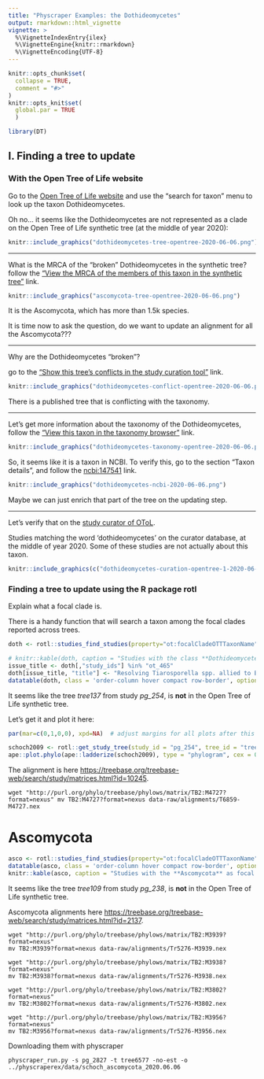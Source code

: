 ```yaml
---
title: "Physcraper Examples: the Dothideomycetes"
output: rmarkdown::html_vignette
vignette: >
  %\VignetteIndexEntry{ilex}
  %\VignetteEngine{knitr::rmarkdown}
  %\VignetteEncoding{UTF-8}
---
```


```r
knitr::opts_chunk$set(
  collapse = TRUE,
  comment = "#>"
)
knitr::opts_knit$set(
  global.par = TRUE
  )
```

```r
library(DT)
```
## I. Finding a tree to update

### With the Open Tree of Life website

Go to the [Open Tree of Life website](https://tree.opentreeoflife.org/opentree/argus/opentree12.3@ott93302) and use the "search for taxon" menu to look up the taxon 
Dothideomycetes.

Oh no... it seems like the Dothideomycetes are not represented as a clade on the Open Tree of Life synthetic tree (at the middle of year 2020):

```r

knitr::include_graphics("dothideomycetes-tree-opentree-2020-06-06.png")
```

***

What is the MRCA of the "broken" Dothideomycetes in the synthetic tree?
follow the ["View the MRCA of the members of this taxon in the synthetic tree"](https://tree.opentreeoflife.org/opentree/argus/ottol@439373/Ascomycota) link.

```r

knitr::include_graphics("ascomycota-tree-opentree-2020-06-06.png")
```

It is the Ascomycota, which has more than 1.5k species. 

It is time now to ask the question, do we want to update an alignment for all the Ascomycota???

***

Why are the Dothideomycetes "broken"?

go to the ["Show this tree's conflicts in the study curation tool"](https://tree.opentreeoflife.org/curator/study/view/ot_1477/?tab=home&tree=Tr25846&conflict=ott) link.

```r

knitr::include_graphics("dothideomycetes-conflict-opentree-2020-06-06.png")
```

There is a published tree that is conflicting with the taxonomy.

***

Let's get more information about the taxonomy of the Dothideomycetes, follow the ["View this taxon in the taxonomy browser"](https://tree.opentreeoflife.org/taxonomy/browse?id=346120) link. 

```r

knitr::include_graphics("dothideomycetes-taxonomy-opentree-2020-06-06.png")
```

So, it seems like it is a taxon in NCBI. To verify this, go to the section "Taxon details", and follow the [ncbi:147541](https://www.ncbi.nlm.nih.gov/Taxonomy/Browser/wwwtax.cgi?id=147541) link. 

```r

knitr::include_graphics("dothideomycetes-ncbi-2020-06-06.png")
```

Maybe we can just enrich that part of the tree on the updating step.

***

Let's verify that on the [study curator of OToL](https://tree.opentreeoflife.org/curator).

Studies matching the word 'dothideomycetes' on the curator database, at the middle of year 2020. Some of these studies are not actually about this taxon.

```r
knitr::include_graphics(c("dothideomycetes-curation-opentree-1-2020-06-06.png", "dothideomycetes-curation-opentree-2-2020-06-06.png", "dothideomycetes-curation-opentree-3-2020-06-06.png"))
```

### Finding a tree to update using the R package rotl

Explain what a focal clade is.

There is a handy function that will search a taxon among the focal clades reported across trees.

```r
doth <- rotl::studies_find_studies(property="ot:focalCladeOTTTaxonName", value="Dothideomycetes")

```

<!-- ```{bash} -->
<!-- curl -X POST https://api.opentreeoflife.org/v3/studies/find_studies \ -->
<!-- -H "content-type:application/json" -d \ -->
<!-- '{"property":"ot:studyId","value":"pg_254","verbose":true}' -->

<!-- curl -X POST https://api.opentreeoflife.org/v3/studies/find_studies \ -->
<!-- -H "content-type:application/json" -d \ -->
<!-- '{"property":"ot:focalCladeOTTTaxonName","value":"Ilex","verbose":true}' -->

<!-- curl -X POST https://api.opentreeoflife.org/v3/studies/find_studies \ -->
<!-- -H "content-type:application/json" -d \ -->
<!-- '{"property":"ot:focalCladeTaxonName","value":"ilex","verbose":true}' -->
<!-- ``` -->

```r
# knitr::kable(doth, caption = "Studies with the class **Dothideomycetes** as focal clade.")
issue_title <- doth[,"study_ids"] %in% "ot_465"
doth[issue_title, "title"] <- "Resolving Tiarosporella spp. allied to Botryosphaeriaceae and Phacidiaceae"
datatable(doth, class = 'order-column hover compact row-border', options = list(dom = 't'), rownames = FALSE, editable = FALSE) # %>%
```

It seems like the tree *tree137* from study *pg_254*, is **not** in the Open Tree of Life synthetic tree.

Let's get it and plot it here:


```r
par(mar=c(0,1,0,0), xpd=NA)  # adjust margins for all plots after this
```
```r
schoch2009 <- rotl::get_study_tree(study_id = "pg_254", tree_id = "tree137")
ape::plot.phylo(ape::ladderize(schoch2009), type = "phylogram", cex = 0.3, label.offset = 1, edge.width = 0.5) 
```


The alignment is here <https://treebase.org/treebase-web/search/study/matrices.html?id=10245>.

```
wget "http://purl.org/phylo/treebase/phylows/matrix/TB2:M4727?format=nexus" mv TB2:M4727?format=nexus data-raw/alignments/T6859-M4727.nex
```

# Ascomycota

```r
asco <- rotl::studies_find_studies(property="ot:focalCladeOTTTaxonName", value="Ascomycota")
datatable(asco, class = 'order-column hover compact row-border', options = list(dom = 't'), rownames = FALSE, editable = FALSE)
knitr::kable(asco, caption = "Studies with the **Ascomycota** as focal clade.")
```

It seems like the tree *tree109* from study *pg_238*, is **not** in the Open Tree of Life synthetic tree.

Ascomycota alignments here <https://treebase.org/treebase-web/search/study/matrices.html?id=2137>.

```
wget "http://purl.org/phylo/treebase/phylows/matrix/TB2:M3939?format=nexus"
mv TB2:M3939?format=nexus data-raw/alignments/Tr5276-M3939.nex

wget "http://purl.org/phylo/treebase/phylows/matrix/TB2:M3938?format=nexus"
mv TB2:M3938?format=nexus data-raw/alignments/Tr5276-M3938.nex

wget "http://purl.org/phylo/treebase/phylows/matrix/TB2:M3802?format=nexus"
mv TB2:M3802?format=nexus data-raw/alignments/Tr5276-M3802.nex

wget "http://purl.org/phylo/treebase/phylows/matrix/TB2:M3956?format=nexus"
mv TB2:M3956?format=nexus data-raw/alignments/Tr5276-M3956.nex
```

Downloading them with physcraper
```
physcraper_run.py -s pg_2827 -t tree6577 -no-est -o ../physcraperex/data/schoch_ascomycota_2020.06.06
```

